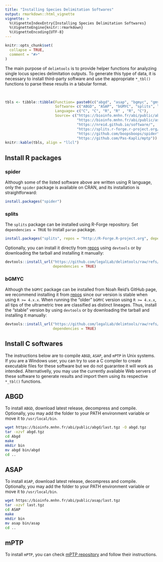 ```yaml
---
title: "Installing Species Delimitation Softwares"
output: rmarkdown::html_vignette
vignette: >
  %\VignetteIndexEntry{Installing Species Delimitation Softwares}
  %\VignetteEngine{knitr::rmarkdown}
  %\VignetteEncoding{UTF-8}
---
```


```r
knitr::opts_chunk$set(
  collapse = TRUE,
  comment = "#>"
)
```

The main purpose of `delimtools` is to provide helper functions for analyzing single locus species delimitation outputs. To generate this type of data, it is necessary to install third-party software and use the appropriate `*_tbl()` functions to parse these results in a tabular format.

<br>

```r

tbls <- tibble::tibble(Function= paste0(c("abgd", "asap", "bgmyc", "gmyc", "locmin", "mptp"), "_tbl()"),
                       Software= c("ABGD", "ASAP", "bGMYC", "splits", "spider", "mptp"),
                       Language= c("C", "C", "R", "R" , "R", "C"),
                       Source= c("https://bioinfo.mnhn.fr/abi/public/abgd/abgdweb.html",
                                 "https://bioinfo.mnhn.fr/abi/public/asap/",
                                 "https://nreid.github.io/software/",
                                 "https://splits.r-forge.r-project.org/",
                                 "https://github.com/boopsboops/spider",
                                 "https://github.com/Pas-Kapli/mptp"))
knitr::kable(tbls, align = "llcl")

```

## Install R packages 

### spider

Although some of the listed software above are written using R language, only the `spider` package is available on CRAN, and its installation is straightforward:

```r
install.packages("spider")

```

### splits

The `splits` package can be installed using R-Forge repository. Set `dependencies = TRUE` to install `paran` 
package. 

```r
install.packages("splits", repos = "http://R-Forge.R-project.org", dependencies = TRUE)

```

Optionally, you can install it directly from [repos](https://github.com/legalLab/delimtools/tree/main/repos) using `devtools` or by downloading the tarball and installing it manually:

```r
devtools::install_url("https://github.com/legalLab/delimtools/raw/refs/heads/main/repos/splits_1.0-20.tar.gz",
                      dependencies = TRUE)
```

### bGMYC

Although the `bGMYC` package can be installed from Noah Reid's GitHub page, we recommend installing it from 
[repos](https://github.com/legalLab/delimtools/tree/main/repos) since our version is stable when using `R >= 4.x.x`. When running the "older" `bGMYC` version using `R >= 4.x.x`, all tips of the ultrametric tree are classified as distinct lineages. Thus, install the "stable" version by using `devtools` or by downloading the tarball and installing it manually:

```r
devtools::install_url("https://github.com/legalLab/delimtools/raw/refs/heads/main/repos/bGMYC_1.0.3.tar.gz",
                      dependencies = TRUE)

```

## Install C softwares

The instructions below are to compile `ABGD`, `ASAP`, and `mPTP` in Unix systems. If you are a Windows user, 
you can try to use a C compiler to create executable files for these software but we do not guarantee it will
work as intended. Alternativelly, you may use the currently available Web servers of these software to generate 
results and import them using its respective `*_tbl()` functions.

## ABGD

To install `ABGD`, download latest release, decompress and compile. Optionally, you may add the
folder to your PATH environment variable or move it to `/usr/local/bin`.
```bash
wget https://bioinfo.mnhn.fr/abi/public/abgd/last.tgz -O abgd.tgz
tar -xzvf abgd.tgz
cd Abgd
make
mkdir bin
mv abgd bin/abgd
cd ..

```

## ASAP
To install `ASAP`, download latest release, decompress and compile. Optionally, you may add the
folder to your PATH environment variable or move it to `/usr/local/bin`.
```bash
wget https://bioinfo.mnhn.fr/abi/public/asap/last.tgz
tar -xzvf last.tgz
cd ASAP
make
mkdir bin
mv asap bin/asap
cd ..

```

## mPTP
To install `mPTP`, you can check [mPTP repository](https://github.com/Pas-Kapli/mptp) and follow their
instructions.

